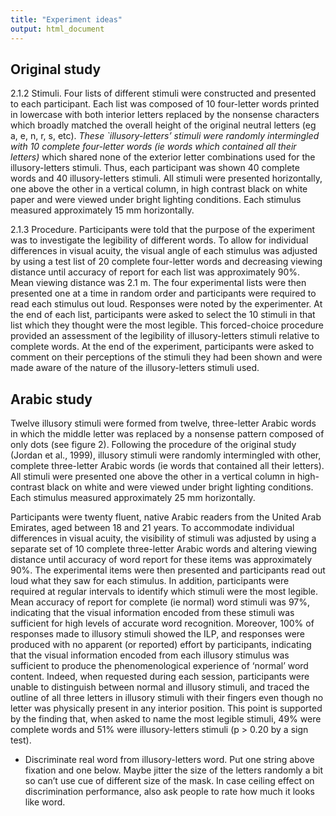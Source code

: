 ```yaml
---
title: "Experiment ideas"
output: html_document
---
```


## Original study


2.1.2 Stimuli. Four lists of different stimuli were constructed and presented to each participant. Each list was composed of 10 four-letter words printed in lowercase with both interior letters replaced by the nonsense characters which broadly matched the overall height of the original neutral letters (eg a, e, n, r, s, etc). *These `illusory-letters' stimuli were randomly intermingled with 10 complete four-letter words (ie words which contained all their letters)* which shared none of the exterior letter combinations used for the illusory-letters stimuli. Thus, each participant was shown 40 complete words and 40 illusory-letters stimuli. All stimuli were presented horizontally, one above the other in a vertical column, in high contrast black on white paper and were viewed under bright lighting conditions. Each stimulus measured approximately 15 mm horizontally.
 
2.1.3 Procedure. Participants were told that the purpose of the experiment was to investigate the legibility of different words. To allow for individual differences in visual acuity, the visual angle of each stimulus was adjusted by using a test list of 20 complete four-letter words and decreasing viewing distance until accuracy of report for each list was approximately 90%. Mean viewing distance was 2.1 m. The four experimental lists were then presented one at a time in random order and participants were required to read each stimulus out loud. Responses were noted by the experimenter. At the end of each list, participants were asked to select the 10 stimuli in that list which they thought were the most legible. This forced-choice procedure provided an assessment of the legibility of illusory-letters stimuli relative to complete words. At the end of the experiment, participants were asked to comment on their perceptions of the stimuli they had been shown and were made aware of the nature of the illusory-letters stimuli used.
 
 
## Arabic study

Twelve illusory stimuli were formed from twelve, three-letter Arabic words in which the middle letter was replaced by a nonsense pattern composed of only dots (see figure 2). Following the procedure of the original study (Jordan et al., 1999), illusory stimuli were randomly intermingled with other, complete three-letter Arabic words (ie words that contained all their letters). All stimuli were presented one above the other in a vertical column in high- contrast black on white and were viewed under bright lighting conditions. Each stimulus measured approximately 25 mm horizontally.

Participants were twenty fluent, native Arabic readers from the United Arab Emirates, aged between 18 and 21 years. To accommodate individual differences in visual acuity, the visibility of stimuli was adjusted by using a separate set of 10 complete three-letter Arabic words and altering viewing distance until accuracy of word report for these items was approximately 90%. The experimental items were then presented and participants read out loud what they saw for each stimulus. In addition, participants were required at regular intervals to identify which stimuli were the most legible.
Mean accuracy of report for complete (ie normal) word stimuli was 97%, indicating that the visual information encoded from these stimuli was sufficient for high levels of accurate word recognition. Moreover, 100% of responses made to illusory stimuli showed the ILP, and responses were produced with no apparent (or reported) effort by participants, indicating that the visual information encoded from each illusory stimulus was sufficient to produce the phenomenological experience of ‘normal’ word content. Indeed, when requested during each session, participants were unable to distinguish between normal and illusory stimuli, and traced the outline of all three letters in illusory stimuli with their fingers even though no letter was physically present in any interior position. This point is supported by the finding that, when asked to name the most legible stimuli, 49% were complete words and 51% were illusory-letters stimuli (p > 0.20 by a sign test).


* Discriminate real word from illusory-letters word. 
Put one string above fixation and one below.
Maybe jitter the size of the letters randomly a bit so can’t use cue of different size of the mask.
In case ceiling effect on discrimination performance, also ask people to rate how much it looks like word.

